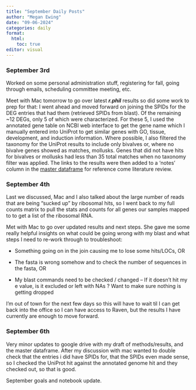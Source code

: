 ```yaml
---
title: "September Daily Posts"
author: "Megan Ewing"
date: "09-06-2024"
categories: daily
format: 
  html:
    toc: true
editor: visual
---
```


### September 3rd

Worked on some personal administration stuff, registering for fall, going through emails, scheduling committee meeting, etc.

Meet with Mac tomorrow to go over latest ***r.phil*** results so did some work to prep for that: I went ahead and moved forward on joining the SPIDs for the DEG entries that had them (retrieved SPIDs from blast). Of the remaining \~12 DEGs, only 5 of which were characterized. For these 5, I used the annotated gene table on NCBI web interface to get the gene name which I manually entered into UniProt to get similar genes with GO, tissue, development, and induction information. Where possible, I also filtered the taxonomy for the UniProt results to include only bivalves or, where no bivalve genes showed as matches, mollusks. Genes that did not have hits for bivalves or mollusks had less than 35 total matches when no taxonomy filter was applied. The links to the results were then added to a 'notes' column in the [master dataframe](https://docs.google.com/spreadsheets/d/1aK4yKiUK8HCHGASqzDJo1MiTy3SEZvJG8g8T1DfJh_4/edit?usp=sharing) for reference come literature review.

### September 4th

Last we discussed, Mac and I also talked about the large number of reads that are being "sucked up" by ribosomal hits, so I went back to my full counts matrix to pull the stats and counts for all genes our samples mapped to to get a list of the ribosomal RNA.

Met with Mac to go over updated results and next steps. She gave me some really helpful insights on what could be going wrong with my blast and what steps I need to re-work through to troubleshoot:

-   Something going on in the join causing me to lose some hits/LOCs, OR 

-   The fasta is wrong somehow and to check the number of sequences in the fasta, OR

-   My blast commands need to be checked / changed – If it doesn’t hit my e value, is it excluded or left with NAs ? Want to make sure nothing is getting dropped

I'm out of town for the next few days so this will have to wait til I can get back into the office so I can have access to Raven, but the results I have currently are enough to move forward.

### September 6th

Very minor updates to google drive with my draft of methods/results, and the master dataframe. After my discussion with mac wanted to double check that the entries i did have SPIDs for, that the SPIDs even made sense, so I checked the UniProt hit against the annotated genome hit and they checked out, so that is good.

September goals and notebook update.
